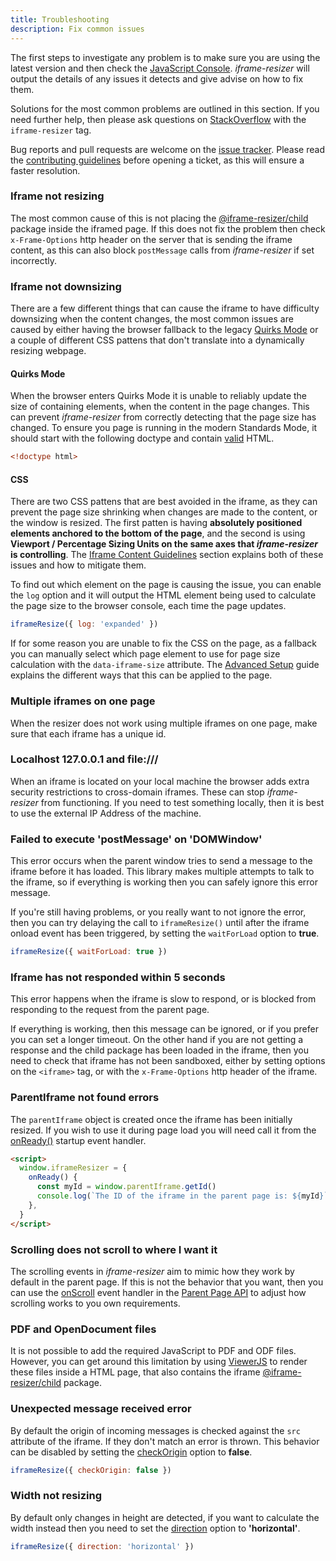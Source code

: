 ```yaml
---
title: Troubleshooting
description: Fix common issues
---
```



The first steps to investigate any problem is to make sure you are using the latest version and then check the 
[JavaScript Console](https://developers.google.com/chrome-developer-tools/docs/console#opening_the_console). _iframe-resizer_
will output the details of any issues it detects and give advise on how to fix them.

Solutions for the most common problems are outlined in this section. If you need further help, then please ask questions on
[StackOverflow](http://stackoverflow.com/questions/tagged/iframe-resizer) with the `iframe-resizer` tag.

Bug reports and pull requests are welcome on the [issue tracker](https://github.com/davidjbradshaw/iframe-resizer/issues).
Please read the [contributing guidelines](https://github.com/davidjbradshaw/iframe-resizer/blob/master/CONTRIBUTING.md)
before opening a ticket, as this will ensure a faster resolution.

### Iframe not resizing

The most common cause of this is not placing the [@iframe-resizer/child](/setup/child) package inside the iframed page. If 
this does not fix the problem then check `x-Frame-Options` http header on the server that is sending the iframe content, as 
this can also block `postMessage` calls from _iframe-resizer_ if set incorrectly.

### Iframe not downsizing

There are a few different things that can cause the iframe to have difficulty downsizing when the content changes,
the most common issues are caused by either having the browser fallback to the legacy 
[Quirks Mode](https://developer.mozilla.org/en-US/docs/Web/HTML/Quirks_Mode_and_Standards_Mode) or a couple of 
different CSS pattens that don't translate into a dynamically resizing webpage.

#### Quirks Mode

When the browser enters Quirks Mode it is unable to reliably update the size of containing elements, when the
content in the page changes. This can prevent _iframe-resizer_ from correctly detecting that the page size has
changed. To ensure you page is running in the modern Standards Mode, it should start with the following 
doctype and contain [valid](https://validator.w3.org/) HTML.

```html
<!doctype html>
```

#### CSS 

There are two CSS pattens that are best avoided in the iframe, as they can prevent the page size shrinking
when changes are made to the content, or the window is resized. The first patten is having **absolutely positioned 
elements anchored to the bottom of the page**, and the second is using **Viewport / Percentage Sizing Units 
on the same axes that _iframe-resizer_ is controlling**. The [Iframe Content Guidelines](/content_guidelines) 
section explains both of these issues and how to mitigate them.

To find out which element on the page is causing the issue, you can enable the `log` option and it will output
the HTML element being used to calculate the page size to the browser console, each time the page updates.

```js
iframeResize({ log: 'expanded' })
```

If for some reason you are unable to fix the CSS on the page, as a fallback you can manually select which page 
element to use for page size calculation with the `data-iframe-size` attribute. The 
[Advanced Setup](/setup/advanced) guide explains the different ways that this can be applied to the page.

### Multiple iframes on one page

When the resizer does not work using multiple iframes on one page, make sure that each iframe has a unique id.

### Localhost 127.0.0.1 and file:///

When an iframe is located on your local machine the browser adds extra security restrictions to cross-domain iframes. 
These can stop _iframe-resizer_ from functioning. If you need to test something locally, then it is best to use the 
external IP Address of the machine.

### Failed to execute 'postMessage' on 'DOMWindow'

This error occurs when the parent window tries to send a message to the iframe before it has loaded. This library makes 
multiple attempts to talk to the iframe, so if everything is working then you can safely ignore this error message.

If you're still having problems, or you really want to not ignore the error, then you can try delaying the call to `iframeResize()` 
until after the iframe onload event has been triggered, by setting the `waitForLoad` option to **true**.

```js
iframeResize({ waitForLoad: true })
```

### Iframe has not responded within 5 seconds

This error happens when the iframe is slow to respond, or is blocked from responding to the request from the parent page.

If everything is working, then this message can be ignored, or if you prefer you can set a longer timeout. On the other hand 
if you are not getting a response and the child package has been loaded in the iframe, then you need to check that iframe has 
not been sandboxed, either by setting options on the `<iframe>` tag, or with the `x-Frame-Options` http header of the iframe.

### ParentIframe not found errors

The `parentIframe` object is created once the iframe has been initially resized. If you wish to use it during page load you 
will need call it from the [onReady()](/api/child#onready) startup event handler.

```html
<script>
  window.iframeResizer = {
    onReady() {
      const myId = window.parentIframe.getId()
      console.log(`The ID of the iframe in the parent page is: ${myId}`)
    },
  }
</script>
```

### Scrolling does not scroll to where I want it

The scrolling events in _iframe-resizer_ aim to mimic how they work by default in the parent page. If this
is not the behavior that you want, then you can use the [onScroll](/api/parent#onscroll) event handler in
the [Parent Page API](/api/parent) to adjust how scrolling works to you own requirements.

### PDF and OpenDocument files

It is not possible to add the required JavaScript to PDF and ODF files. However, you can get around this limitation 
by using [ViewerJS](http://viewerjs.org) to render these files inside a HTML page, that also contains the iframe 
[@iframe-resizer/child](/setup/child) package.

### Unexpected message received error

By default the origin of incoming messages is checked against the `src` attribute of the iframe. If they don't match 
an error is thrown. This behavior can be disabled by setting the [checkOrigin](/api/parent#checkorigin) option to **false**.

```js
iframeResize({ checkOrigin: false })
```

### Width not resizing

By default only changes in height are detected, if you want to calculate the width instead then you need to set the 
[direction](/api/parent#direction) option to **'horizontal'**.

```js
iframeResize({ direction: 'horizontal' })
```

<FeedbackComponent />
